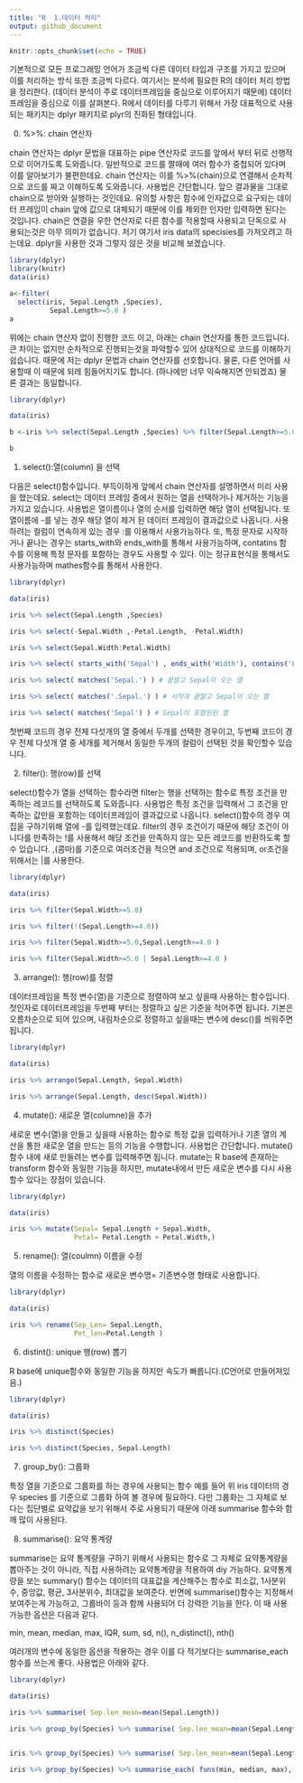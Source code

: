 ```yaml
---
title: "R  1.데이터 처리"
output: github_document
---
```


```r
knitr::opts_chunk$set(echo = TRUE)
```

 기본적으로 모든 프로그래밍 언어가 조금씩 다른 데이터 타입과 구조를 가지고 있으며 이를 처리하는 방식 또한 조금씩 다르다. 여기서는 분석에 필요한 R의 데이터 처리 방법을 정리한다. (데이터 분석이 주로 데이터프레임을 중심으로 이루어지기 때문에) 데이터프레임을 중심으로 이를 살펴본다. R에서 데이터를 다루기 위해서 가장 대표적으로 사용되는 패키지는 dplyr 패키지로 plyr의 진화된 형태입니다.

0. %>%: chain 연산자

chain 연산자는 dplyr 문법을 대표하는 pipe 연산자로 코드를 앞에서 부터 뒤로 선행적으로 이어가도록 도와줍니다. 일반적으로 코드를 짤때에 여러 함수가 중첩되어 있다며 이를 알아보기가 불편한데요. chain 연산자는 이를 %>%(chain)으로 연결해서 순차적으로 코드를 짜고 이해하도록 도와줍니다. 사용법은 간단합니다. 앞으 결과물을 그대로 chain으로 받아와 실행하는 것인데요. 유의할 사항은 함수에 인자값으로 요구되는 데이터 프레임이 chain 앞에 값으로 대체되기 때문에 이를 제외한 인자만 입력하면 된다는 것입니다. chain은 연결을 우한 연산자로 다른 함수를 적용할때 사용되고 단독으로 사용되는것은 아무 의미가 없습니다. 저기 여기서 iris data의 specisies를 가져오려고 하는데요. dplyr을 사용한 것과 그렇지 않은 것을 비교해 보겠습니다.


```r
library(dplyr)
library(knitr)
data(iris)

a<-filter(
  select(iris, Sepal.Length ,Species),
          Sepal.Length>=5.0 )
a

```

위에는 chain 연산자 없이 진행한 코드 이고, 아래는 chain 연산자를 통한 코드입니다. 큰 차이는 없지만 순차적으로 진행되는것을 파악할수 있어 상대적으로 코드를 이해하기 쉽습니다. 때문에 저는 dplyr 문법과 chain 연산자를 선호합니다. 물론, 다른 언어를 사용할때 이 때문에 되레 힘들어지기도 합니다. (하나에만 너무 익숙해지면 안되겠죠) 물론 결과는 동일합니다.

```r
library(dplyr)

data(iris)

b <-iris %>% select(Sepal.Length ,Species) %>% filter(Sepal.Length>=5.0) 

b
```



1. select():열(column) 을 선택

다음은 select()함수입니다. 부득이하게 앞에서 chain 연산자를 설명하면서 미리 사용을 했는데요. select는 데이터 프레임 중에서 원하는 열을 선택하거나 제거하는 기능을 가지고 있습니다. 사용법은 열이름이나 열의 순서를 입력하면 해당 열이 선택됩니다. 또 열이름에 -를 넣는 경우 해당 열이 제거 된 데이터 프레임이 결과값으로 나옵니다. 사용하려는 컬럼이 연속하게 있는 경우 :를 이용해서 사용가능하다. 또, 특정 문자로 시작하거나 끝나는 경우는 starts_with와 ends_with를 통해서 사용가능하며, contatins 함수를 이용해 특정 문자를 포함하는 경우도 사용할 수 있다. 이는 정규표현식을 통해서도 사용가능하며 mathes함수를 통해서 사용한다.

```r
library(dplyr)

data(iris)

iris %>% select(Sepal.Length ,Species) 

iris %>% select(-Sepal.Width ,-Petal.Length, -Petal.Width) 

iris %>% select(Sepal.Width:Petal.Width)

iris %>% select( starts_with('Sepal') , ends_with('Width'), contains('Length'))

iris %>% select( matches('Sepal.') ) # 끝말고 Sepal이 오는 열

iris %>% select( matches('.Sepal.') ) # 시작과 끝말고 Sepal이 오는 열

iris %>% select( matches('Sepal') ) # Sepal이 포함된된 열

```
첫번째 코드의 경우 전체 다섯개의 열 중에서 두개를 선택한 경우이고, 두번째 코드이 경우 전체 다섯개 열 중 세개를 제거해서 동일한 두개의 컬럼이 선택된 것을 확인할수 있습니다.

 
2. filter(): 행(row)를 선택

select()함수가 열을 선택하는 함수라면 filter는 행을 선택하는 함수로 특정 조건을 만족하는 레코드를 선택하도록 도와줍니다. 사용법은 특정 조건을 입력해서 그 조건을 만족하는 값만을 포함하는 데이터프레임이 결과값으로 나옵니다. select()함수의 경우 여집을 구하기위해 열에 -를 입력했는데요. filter의 경우 조건이기 때문에 해당 조건이 아니다를 만족하는 !를 사용해서 해당 조건을 만족하지 않는 모든 레코드를 반환하도록 할수 있습니다. ,(콤마)를 기준으로 여러조건을 적으면 and 조건으로 적용되며, or조건을 위해서는 |를 사용한다. 

```r
library(dplyr)

data(iris)

iris %>% filter(Sepal.Width>=5.0) 

iris %>% filter(!(Sepal.Length>=4.0)) 

iris %>% filter(Sepal.Width>=5.0,Sepal.Length>=4.0 )

iris %>% filter(Sepal.Width>=5.0 | Sepal.Length>=4.0 )

```


3. arrange(): 행(row)를 정렬

 데이터프레임을 특정 변수(열)을 기준으로 정렬하여 보고 싶을때 사용하는 함수입니다. 첫인자로 데이터프레임을 두번째 부터는 정렬하고 싶은 기준을 적어주면 됩니다. 기본은 오름차순으로 되어 있으며, 내림차순으로 정렬하고 싶을때는 변수에 desc()를 씌워주면 됩니다.

```r
library(dplyr)

data(iris)

iris %>% arrange(Sepal.Length, Sepal.Width)

iris %>% arrange(Sepal.Length, desc(Sepal.Width))

```


4. mutate(): 새로운 열(columne)을 추가

 새로운 변수(열)을 만들고 싶을때 사용하는 함수로 특정 값을 입력하거나 기존 열의 계산을 통한 새로운 열을 만드는 등의 기능을 수행합니다. 사용법은 간단합니다. mutate()함수 내에 새로 만들려는 변수를 입력해주면 됩니다. mutate는 R base에 존재하는 transform 함수와 동일한 기능을 하지만, mutate내에서 만든 새로운 변수를 다시 사용할수 있다는 장점이 있습니다.

```r
library(dplyr)

data(iris)

iris %>% mutate(Sepal= Sepal.Length + Sepal.Width,
                Petal= Petal.Length + Petal.Width,)

```


5. rename(): 열(coulmn) 이름을 수정

열의 이름을 수정하는 함수로 새로운 변수명= 기존변수명 형태로 사용합니다. 

```r
library(dplyr)

data(iris)

iris %>% rename(Sep_Len= Sepal.Length, 
                Pet_len=Petal.Length )

```

6. distint(): unique 행(row) 뽑기

R base에 unique함수와 동일한 기능을 하지만 속도가 빠릅니다.(C언어로 만들어져있음.)
```r
library(dplyr)

data(iris)

iris %>% distinct(Species)

iris %>% distinct(Species, Sepal.Length)

```


7. group_by(): 그룹화

 특정 열을 기준으로 그룹화를 하는 경우에 사용되는 함수 예를 들어 위 iris 데이터의 경우 species 를 기준으로 그룹화 하여 볼 경우에 필요하다. 다만 그룹화는 그 자체로 보다는 집단별로 요약값을 보기 위해서 주로 사용되기 때문에 아래 summarise 함수와 함깨 많이 사용된다.

8. summarise(): 요약 통계량
 
 summarise는 요약 통계량을 구하기 위해서 사용되는 함수로 그 자체로 요약통계량을 뽑아주는 것이 아니라, 직접 사용하려는 요약통계량을 적용하여 diy 가능하다. 요약통계량을 보는 summary() 함수는 데이터의 대표값을 계산해주는 함수로 최소값, 1사분위수, 중앙값, 평균, 3사분위수, 최대값을 보여준다. 반면에 summarise()함수는 지정해서 보여주는게 가능하고, 그룹바이 등과 함께 사용되어 더 강력한 기능을 한다.  이 때 사용 가능한 옵션은 다음과 같다.
 
 min, mean, median, max, IQR, sum,  sd, n(), n_distinct(), nth()
 
 여러개의 변수에 동일한 옵션을 적용하는 경우 이를 다 적기보다는 summarise_each 함수를 쓰는게 좋다.  사용법은 아래와 같다.
 
```r
library(dplyr)

data(iris)

iris %>% summarise( Sep.len_mean=mean(Sepal.Length))

iris %>% group_by(Species) %>% summarise( Sep.len_mean=mean(Sepal.Length, na.rm = T))


iris %>% group_by(Species) %>% summarise( Sep.len_mean=mean(Sepal.Length, na.rm = T))

iris %>% group_by(Species) %>% summarise_each( funs(min, median, max), Sepal.Length, Sepal.Width)

```

